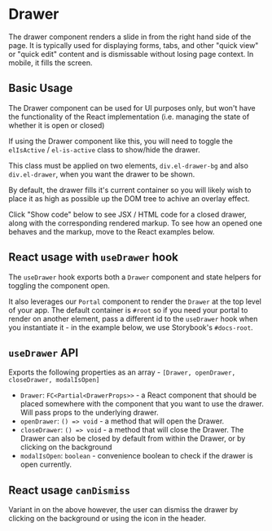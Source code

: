 
<Meta of={DrawerStories} />

# Drawer

The drawer component renders a slide in from the right hand side of the page. It is typically used for displaying forms, tabs, and other "quick view" or "quick edit" content and is dismissable without losing page context. In mobile, it fills the screen.

<ArgsTable of={Drawer} />

## Basic Usage

The Drawer component can be used for UI purposes only, but won't have the functionality of the React implementation (i.e. managing the state of whether it is open or closed)

If using the Drawer component like this, you will need to toggle the `elIsActive` / `el-is-active` class to show/hide the drawer.

This class must be applied on two elements, `div.el-drawer-bg` and also `div.el-drawer`, when you want the drawer to be shown.

By default, the drawer fills it's current container so you will likely wish to place it as high as possible up the DOM tree to achive an overlay effect.

Click "Show code" below to see JSX / HTML code for a closed drawer, along with the corresponding rendered markup. To see how an opened one behaves and the markup, move to the React examples below.

<Canvas of={DrawerStories.BasicUsageClosed} />

<RenderHtmlMarkup of={DrawerStories.BasicUsageClosed} />

## React usage with `useDrawer` hook

The `useDrawer` hook exports both a `Drawer` component and state helpers for toggling the component open.

It also leverages our `Portal` component to render the `Drawer` at the top level of your app. The default container is `#root` so if you need your portal to render on another element, pass a different id to the `useDrawer` hook when you instantiate it - in the example below, we use Storybook's `#docs-root`.

<Canvas of={DrawerStories.ReactUsage} />

## `useDrawer` API

Exports the following properties as an array - `[Drawer, openDrawer, closeDrawer, modalIsOpen]`

- `Drawer`: `FC<Partial<DrawerProps>>` - a React component that should be placed somewhere with the component that you want to use the drawer. Will pass props to the underlying drawer.
- `openDrawer`: `() => void` - a method that will open the Drawer.
- `closeDrawer`: `() => void` - a method that will close the Drawer. The Drawer can also be closed by default from within the Drawer, or by clicking on the background
- `modalIsOpen`: `boolean` - convenience boolean to check if the drawer is open currently.

## React usage `canDismiss`

Variant in on the above however, the user can dismiss the drawer by clicking on the background or using the icon in the header.

<Canvas of={DrawerStories.ReactUsageCanDismiss} />
